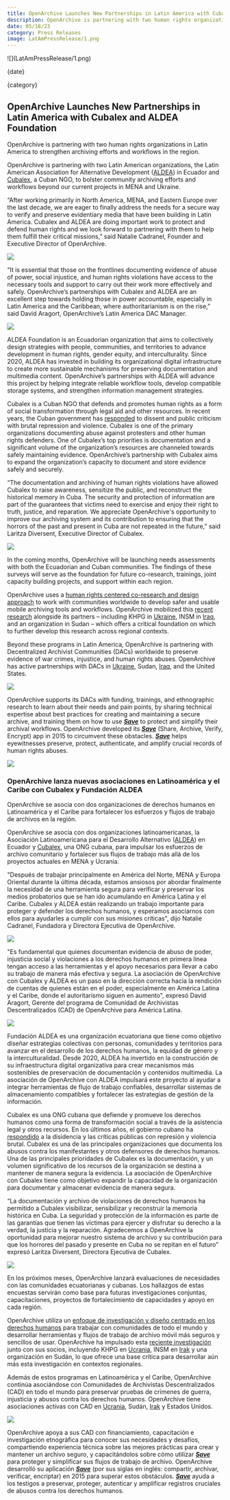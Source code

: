 ```yaml
---
title: OpenArchive Launches New Partnerships in Latin America with Cubalex and ALDEA Foundation 
description: OpenArchive is partnering with two human rights organizations in Latin America to strengthen archiving efforts and workflows in the region. 
date: 05/18/23
category: Press Releases
image: LatAmPressRelease/1.png
---
```



<ArticleHeaderSection>
![](LatAmPressRelease/1.png)

{date}

{category}

## OpenArchive Launches New Partnerships in Latin America with Cubalex and ALDEA Foundation
  
OpenArchive is partnering with two human rights organizations in Latin America to strengthen archiving efforts and workflows in the region. 

</ArticleHeaderSection>
<ContentSection>

OpenArchive is partnering with two Latin American organizations, the Latin American Association for Alternative Development ([ALDEA](http://www.fundacionaldea.org/)) in Ecuador and [Cubalex](https://cubalex.org/), a Cuban NGO, to bolster community archiving efforts and workflows beyond our current projects in MENA and Ukraine.

“After working primarily in North America, MENA, and Eastern Europe over the last decade, we are eager to finally address the needs for a secure way to verify and preserve evidentiary media that have been building in Latin America. Cubalex and ALDEA are doing important work to protect and defend human rights and we look forward to partnering with them to help them fulfill their critical missions,” said Natalie Cadranel, Founder and Executive Director of OpenArchive.

![](LatAmPressRelease/2.png)

“It is essential that those on the frontlines documenting evidence of abuse of power, social injustice, and human rights violations have access to the necessary tools and support to carry out their work more effectively and safely. OpenArchive’s partnerships with Cubalex and ALDEA are an excellent step towards holding those in power accountable, especially in Latin America and the Caribbean, where authoritarianism is on the rise,” said David Aragort, OpenArchive’s Latin America DAC Manager. 

![](LatAmPressRelease/3.png)

ALDEA Foundation is an Ecuadorian organization that aims to collectively design strategies with people, communities, and territories to advance development in human rights, gender equity, and interculturality. Since 2020, ALDEA has invested in building its organizational digital infrastructure to create more sustainable mechanisms for preserving documentation and multimedia content. OpenArchive’s partnerships with ALDEA will advance this project by helping integrate reliable workflow tools, develop compatible storage systems, and strengthen information management strategies. 

Cubalex is a Cuban NGO that defends and promotes human rights as a form of social transformation through legal aid and other resources. In recent years, the Cuban government has [responded](https://www.hrw.org/world-report/2022/country-chapters/cuba) to dissent and public criticism with brutal repression and violence. Cubalex is one of the primary organizations documenting abuse against protesters and other human rights defenders. One of Cubalex’s top priorities is documentation and a significant volume of the organization’s resources are channeled towards safely maintaining evidence. OpenArchive’s partnership with Cubalex aims to expand the organization’s capacity to document and store evidence safely and securely.  

“The documentation and archiving of human rights violations have allowed Cubalex to raise awareness, sensitize the public, and reconstruct the historical memory in Cuba. The security and protection of information are part of the guarantees that victims need to exercise and enjoy their right to truth, justice, and reparation. We appreciate OpenArchive's opportunity to improve our archiving system and its contribution to ensuring that the horrors of the past and present in Cuba are not repeated in the future,” said Laritza Diversent, Executive Director of Cubalex.

![](LatAmPressRelease/4.png)

In the coming months, OpenArchive will be launching needs assessments with both the Ecuadorian and Cuban communities. The findings of these surveys will serve as the foundation for future co-research, trainings, joint capacity building projects, and support within each region. 

OpenArchive uses a [human rights centered co-research and design approach](https://www.humanrightscentered.design/) to work with communities worldwide to develop safer and usable mobile archiving tools and workflows. OpenArchive mobilized this [recent research](https://open-archive.org/news/memo-from-kharkiv) alongside its partners – including KHPG in [Ukraine](https://open-archive.org/news/memo-from-kharkiv), INSM in [Iraq](https://open-archive.org/news/memo-from-baghdad), and an organization in Sudan – which offers a critical foundation on which to further develop this research across regional contexts. 

Beyond these programs in Latin America, OpenArchive is partnering with Decentralized Archivist Communities (DACs) worldwide to preserve evidence of war crimes, injustice, and human rights abuses. OpenArchive has active partnerships with DACs in [Ukraine](https://open-archive.org/news/KHPG-partnership), Sudan, [Iraq](https://open-archive.org/news/IraqiNetwork-partnership), and the United States. 

![](LatAmPressRelease/5.png)

OpenArchive supports its DACs with funding, trainings, and ethnographic research to learn about their needs and pain points, by sharing technical expertise about best practices for creating and maintaining a secure archive, and training them on how to use [**_Save_**](https://open-archive.org/save) to protect and simplify their archival workflows. OpenArchive developed its [**_Save_**](https://open-archive.org/save) (Share, Archive, Verify, Encrypt) app in 2015 to circumvent these obstacles. [**_Save_**](https://open-archive.org/save) helps eyewitnesses preserve, protect, authenticate, and amplify crucial records of human rights abuses. 



![](LatAmPressRelease/1.png)

### OpenArchive lanza nuevas asociaciones en Latinoamérica y el Caribe con Cubalex y Fundación ALDEA

OpenArchive se asocia con dos organizaciones de derechos humanos en Latinoamérica y el Caribe para fortalecer los esfuerzos y flujos de trabajo de archivos en la región.

OpenArchive se asocia con dos organizaciones latinoamericanas, la Asociación Latinoamericana para el Desarrollo Alternativo ([ALDEA](http://www.fundacionaldea.org/)) en Ecuador y [Cubalex](https://cubalex.org/), una ONG cubana, para impulsar los esfuerzos de archivo comunitario y fortalecer sus flujos de trabajo más allá de los proyectos actuales en MENA y Ucrania.

"Después de trabajar principalmente en América del Norte, MENA y Europa Oriental durante la última década, estamos ansiosos por abordar finalmente la necesidad de una herramienta segura para verificar y preservar los medios probatorios que se han ido acumulando en América Latina y el Caribe. Cubalex y ALDEA están realizando un trabajo importante para proteger y defender los derechos humanos, y esperamos asociarnos con ellos para ayudarles a cumplir con sus misiones críticas", dijo Natalie Cadranel, Fundadora y Directora Ejecutiva de OpenArchive.

![](LatAmPressRelease/2.png)

"Es fundamental que quienes documentan evidencia de abuso de poder, injusticia social y violaciones a los derechos humanos en primera línea tengan acceso a las herramientas y el apoyo necesarios para llevar a cabo su trabajo de manera más efectiva y segura. La asociación de OpenArchive con Cubalex y ALDEA es un paso en la dirección correcta hacia la rendición de cuentas de quienes están en el poder, especialmente en América Latina y el Caribe, donde el autoritarismo siguen en aumento", expresó David Aragort, Gerente del programa de Comunidad de Archivistas Descentralizados (CAD) de OpenArchive para América Latina.

![](LatAmPressRelease/3.png)

Fundación ALDEA es una organización ecuatoriana que tiene como objetivo diseñar estrategias colectivas con personas, comunidades y territorios para avanzar en el desarrollo de los derechos humanos, la equidad de género y la interculturalidad. Desde 2020, ALDEA ha invertido en la construcción de su infraestructura digital organizativa para crear mecanismos más sostenibles de preservación de documentación y contenidos multimedia. La asociación de OpenArchive con ALDEA impulsará este proyecto al ayudar a integrar herramientas de flujo de trabajo confiables, desarrollar sistemas de almacenamiento compatibles y fortalecer las estrategias de gestión de la información.

Cubalex es una ONG cubana que defiende y promueve los derechos humanos como una forma de transformación social a través de la asistencia legal y otros recursos. En los últimos años, el gobierno cubano ha [respondido](https://www.hrw.org/es/world-report/2022/country-chapters/cuba) a la disidencia y las críticas públicas con represión y violencia brutal. Cubalex es una de las principales organizaciones que documenta los abusos contra los manifestantes y otros defensores de derechos humanos. Una de las principales prioridades de Cubalex es la documentación, y un volumen significativo de los recursos de la organización se destina a mantener de manera segura la evidencia. La asociación de OpenArchive con Cubalex tiene como objetivo expandir la capacidad de la organización para documentar y almacenar evidencia de manera segura.

“La documentación y archivo de violaciones de derechos humanos ha permitido a Cubalex visibilizar, sensibilizar y reconstruir la memoria histórica en Cuba. La seguridad y protección de la información es parte de las garantías que tienen las víctimas para ejercer y disfrutar su derecho a la verdad, la justicia y la reparación. Agradecemos a OpenArchive la oportunidad para mejorar nuestro sistema de archivo y su contribución para que los horrores del pasado y presente en Cuba no se repitan en el futuro” expresó Laritza Diversent, Directora Ejecutiva de Cubalex.

![](LatAmPressRelease/4.png)

En los próximos meses, OpenArchive lanzará evaluaciones de necesidades con las comunidades ecuatorianas y cubanas. Los hallazgos de estas encuestas servirán como base para futuras investigaciones conjuntas, capacitaciones, proyectos de fortalecimiento de capacidades y apoyo en cada región.

OpenArchive utiliza un [enfoque de investigación y diseño centrado en los derechos humanos](https://www.humanrightscentered.design/) para trabajar con comunidades de todo el mundo y desarrollar herramientas y flujos de trabajo de archivo móvil más seguros y sencillos de usar. OpenArchive ha impulsado esta [reciente investigación](https://open-archive.org/news/memo-from-kharkiv) junto con sus socios, incluyendo KHPG en [Ucrania](https://open-archive.org/news/memo-from-kharkiv), INSM en [Irak](https://open-archive.org/news/memo-from-baghdad) y una organización en Sudán, lo que ofrece una base crítica para desarrollar aún más esta investigación en contextos regionales.

Además de estos programas en Latinoamérica y el Caribe, OpenArchive continúa asociándose con Comunidades de Archivistas Descentralizados (CAD) en todo el mundo para preservar pruebas de crímenes de guerra, injusticia y abusos contra los derechos humanos. OpenArchive tiene asociaciones activas con CAD en [Ucrania](https://open-archive.org/news/KHPG-partnership), Sudán, [Irak](https://open-archive.org/news/IraqiNetwork-partnership) y Estados Unidos.

![](LatAmPressRelease/5.png)

OpenArchive apoya a sus CAD con financiamiento, capacitación e investigación etnográfica para conocer sus necesidades y desafíos, compartiendo experiencia técnica sobre las mejores prácticas para crear y mantener un archivo seguro, y capacitándolos sobre cómo utilizar [**_Save_**](https://open-archive.org/save) para proteger y simplificar sus flujos de trabajo de archivo. OpenArchive desarrolló su aplicación [**_Save_**](https://open-archive.org/save) (por sus siglas en inglés: compartir, archivar, verificar, encriptar) en 2015 para superar estos obstáculos. [**_Save_**](https://open-archive.org/save) ayuda a los testigos a preservar, proteger, autenticar y amplificar registros cruciales de abusos contra los derechos humanos.

</ContentSection>
